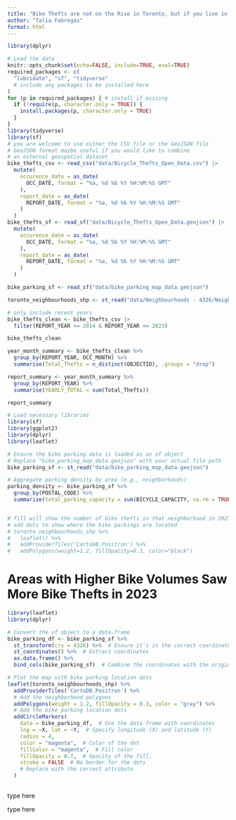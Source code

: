 ```yaml
---
title: "Bike Thefts are not on the Rise in Toronto, but if you live in one of these areas a bike lock may be a great investment"
author: "Talia Fabregas"
format: html
---
```


```r
library(dplyr)

# Load the data
knitr::opts_chunk$set(echo=FALSE, include=TRUE, eval=TRUE)
required_packages <- c(
  "lubridate", "sf", "tidyverse"
  # include any packages to be installed here
) 
for (p in required_packages) { # install if missing
  if (!require(p, character.only = TRUE)) {
    install.packages(p, character.only = TRUE)
  }
}
library(tidyverse)
library(sf)
# you are welcome to use either the CSV file or the GeoJSON file
# GeoJSON format maybe useful if you would like to combine
# an external geospatial dataset
bike_thefts_csv <- read_csv("data/Bicycle_Thefts_Open_Data.csv") |>
  mutate(
    occurence_date = as_date(
      OCC_DATE, format = "%a, %d %b %Y %H:%M:%S GMT"
    ),
    report_date = as_date(
      REPORT_DATE, format = "%a, %d %b %Y %H:%M:%S GMT"
    )
  )
bike_thefts_sf <- read_sf("data/Bicycle_Thefts_Open_Data.geojson") |>
  mutate(
    occurence_date = as_date(
      OCC_DATE, format = "%a, %d %b %Y %H:%M:%S GMT"
    ),
    report_date = as_date(
      REPORT_DATE, format = "%a, %d %b %Y %H:%M:%S GMT"
    )
  )

bike_parking_sf <- read_sf("data/bike_parking_map_data.geojson")

toronto_neighbourhoods_shp <- st_read("data/Neighbourhoods - 4326/Neighbourhoods - 4326.shp")
```

```r

# only include recent years
bike_thefts_clean <- bike_thefts_csv |>
  filter(REPORT_YEAR >= 2014 & REPORT_YEAR <= 2023)

bike_thefts_clean
```

```r
year_month_summary <- bike_thefts_clean %>%
  group_by(REPORT_YEAR, OCC_MONTH) %>%
  summarise(Total_Thefts = n_distinct(OBJECTID), .groups = "drop")

report_summary <- year_month_summary %>%
  group_by(REPORT_YEAR) %>%
  summarise(YEARLY_TOTAL = sum(Total_Thefts))

report_summary
```

```r
# Load necessary libraries
library(sf)
library(ggplot2)
library(dplyr)
library(leaflet)

# Ensure the bike parking data is loaded as an sf object
# Replace "bike_parking_map_data.geojson" with your actual file path
bike_parking_sf <- st_read("data/bike_parking_map_data.geojson")

# Aggregate parking density by area (e.g., neighborhoods)
parking_density <- bike_parking_sf %>%
  group_by(POSTAL_CODE) %>%
  summarize(total_parking_capacity = sum(BICYCLE_CAPACITY, na.rm = TRUE))


# fill will show the number of bike thefts in that neighborhood in 2023
# add dots to show where the bike parkings are located
# toronto_neighbourhoods_shp %>%
#   leaflet() %>%
#   addProviderTiles('CartoDB.Positron') %>%
#   addPolygons(weight=1.2, fillOpacity=0.3, color="black")
```

# Areas with Higher Bike Volumes Saw More Bike Thefts in 2023

```r
library(leaflet)
library(dplyr)

# Convert the sf object to a data.frame
bike_parking_df <- bike_parking_sf %>%
  st_transform(crs = 4326) %>%  # Ensure it's in the correct coordinate reference system (WGS 84)
  st_coordinates() %>%  # Extract coordinates
  as.data.frame() %>%
  bind_cols(bike_parking_sf)  # Combine the coordinates with the original data

# Plot the map with bike parking location dots
leaflet(toronto_neighbourhoods_shp) %>%
  addProviderTiles('CartoDB.Positron') %>%
  # Add the neighborhood polygons
  addPolygons(weight = 1.2, fillOpacity = 0.3, color = "gray") %>%
  # Add the bike parking location dots
  addCircleMarkers(
    data = bike_parking_df,  # Use the data frame with coordinates
    lng = ~X, lat = ~Y,  # Specify longitude (X) and latitude (Y)
    radius = 4,
    color = "magenta",  # Color of the dot
    fillColor = "magenta",  # Fill color
    fillOpacity = 0.7,  # Opacity of the fill,
    stroke = FALSE  # No border for the dots
    # Replace with the correct attribute
  )

```

## 

type here

type here

